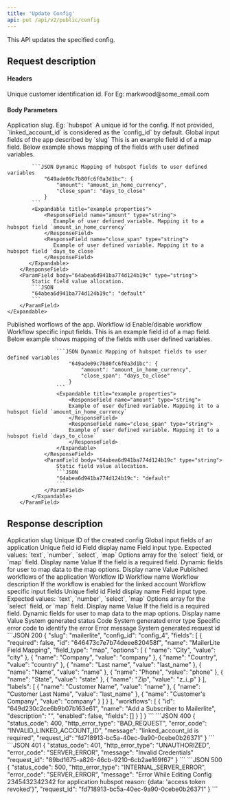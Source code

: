 ```yaml
---
title: 'Update Config'
api: put /api/v2/public/config
---
```


This API updates the specified config.

## Request description
#### Headers 
<ParamField header="linked_account_id" type="string" required>
  Unique customer identification id. For Eg: markwood@some_email.com
</ParamField>

#### Body Parameters
<ParamField body="slug" type="string" required>
  Application slug. Eg: `hubspot`
</ParamField>

<ParamField body="config_id" type="string">
  A unique id for the config. If not provided, `linked_account_id` is considered as the `config_id` by default.
</ParamField>

<ParamField body="fields" type="object">
   Global input fields of the app described by `slug`
    <Expandable title="Example properties">
        <ResponseField name="649ade09c7b80fc6f0a3d1bc" type="object">
            This is an example field id of a map field. Below example shows mapping of the fields with user defined variables.

            ```JSON Dynamic Mapping of hubspot fields to user defined variables
                "649ade09c7b80fc6f0a3d1bc": {
                    "amount": "amount_in_home_currency",
                    "close_span": "days_to_close"
                }
            ```
            <Expandable title="example properties">
                <ResponseField name="amount" type="string">
                   Example of user defined variable. Mapping it to a hubspot field `amount_in_home_currency`
                </ResponseField>
                <ResponseField name="close_span" type="string">
                   Example of user defined variable. Mapping it to a hubspot field `days_to_close`
                </ResponseField>
           </Expandable>
        </ResponseField>
        <ParamField body="64abea6d941ba774d124b19c" type="string">
            Static field value allocation.
            ```JSON
            "64abea6d941ba774d124b19c": "default"
            ```
        </ParamField>
    </Expandable>
</ParamField>
<ParamField body="workflows" type="array" required>
   Published worflows of the app.
   <Expandable>
        <ParamField body="id" type="string" required>
            Workflow id
        </ParamField>
        <ParamField body="enabled" type="boolean" required>
            Enable/disable workflow
        </ParamField>
        <ParamField body="fields" type="object">
            Workflow specific input fields.
            <Expandable title="Example properties">
                <ResponseField name="649ade09c7b80fc6f0a3d1bc" type="object">
                    This is an example field id of a map field. Below example shows mapping of the fields with user defined variables.

                    ```JSON Dynamic Mapping of hubspot fields to user defined variables
                        "649ade09c7b80fc6f0a3d1bc": {
                            "amount": "amount_in_home_currency",
                            "close_span": "days_to_close"
                        }
                    ```
                    <Expandable title="example properties">
                        <ResponseField name="amount" type="string">
                        Example of user defined variable. Mapping it to a hubspot field `amount_in_home_currency`
                        </ResponseField>
                        <ResponseField name="close_span" type="string">
                        Example of user defined variable. Mapping it to a hubspot field `days_to_close`
                        </ResponseField>
                    </Expandable>
                </ResponseField>
                <ParamField body="64abea6d941ba774d124b19c" type="string">
                    Static field value allocation.
                    ```JSON
                    "64abea6d941ba774d124b19c": "default"
                    ```
                </ParamField>
            </Expandable>
        </ParamField>
   </Expandable>
</ParamField>

## Response description

<Tabs>
  <Tab title="200">
    <ResponseField name="slug" type="string">
        Application slug
    </ResponseField>
    <ResponseField name="config_id" type="string">
        Unique ID of the created config
    </ResponseField>
    <ResponseField name="fields" type="array">
        Global input fields of an application
        <Expandable title="properties">
            <ResponseField name="id" type="string">
            Unique field id
            </ResponseField>
            <ResponseField name="name" type="string">
            Field display name
            </ResponseField>
            <ResponseField name="type" type="string">
            Field input type. Expected values: `text`, `number`, `select`, `map`
            </ResponseField>
            <ResponseField name="options" type="array">
            Options array for the `select` field, or `map` field. 
            <Expandable title="properties">
                <ResponseField name="name" type="string">
                Display name
                </ResponseField>
                <ResponseField name="value" type="string">
                Value
                </ResponseField>
            </Expandable>
            </ResponseField>
            <ResponseField name="required" type="boolean">
            If the field is a required field.
            </ResponseField>
            <ResponseField name="labels" type="array">
            Dynamic fields for user to map data to the map options.
            <Expandable title="properties">
                <ResponseField name="name" type="string">
                Display name
                </ResponseField>
                <ResponseField name="value" type="string">
                Value
                </ResponseField>
            </Expandable>
            </ResponseField>
        </Expandable>
    </ResponseField>
    <ResponseField name="workflows" type="array">
        Published workflows of the application
        <Expandable title="properties">
            <ResponseField name="id" type="string">
                Workflow ID
            </ResponseField>
            <ResponseField name="name" type="string">
                Workflow name
            </ResponseField>
            <ResponseField name="description" type="string">
                Workflow description
            </ResponseField>
            <ResponseField name="enabled" type="boolean">
            If the workflow is enabled for the linked account
            </ResponseField>
            <ResponseField name="fields" type="array">
                Workflow specific input fields
                <Expandable title="properties">
                    <ResponseField name="id" type="string">
                    Unique field id
                    </ResponseField>
                    <ResponseField name="name" type="string">
                    Field display name
                    </ResponseField>
                    <ResponseField name="type" type="string">
                    Field input type. Expected values: `text`, `number`, `select`, `map`
                    </ResponseField>
                    <ResponseField name="options" type="array">
                    Options array for the `select` field, or `map` field. 
                    <Expandable title="properties">
                        <ResponseField name="name" type="string">
                        Display name
                        </ResponseField>
                        <ResponseField name="value" type="string">
                        Value
                        </ResponseField>
                    </Expandable>
                    </ResponseField>
                    <ResponseField name="required" type="boolean">
                    If the field is a required field.
                    </ResponseField>
                    <ResponseField name="labels" type="array">
                    Dynamic fields for user to map data to the map options.
                    <Expandable title="properties">
                        <ResponseField name="name" type="string">
                        Display name
                        </ResponseField>
                        <ResponseField name="value" type="string">
                        Value
                        </ResponseField>
                    </Expandable>
                    </ResponseField>
                </Expandable>
            </ResponseField>
        </Expandable>
    </ResponseField>
  </Tab>
  <Tab title="Error">
    <ResponseField name="status_code" type="integer">
    System generated status Code
    </ResponseField>
    <ResponseField name="http_error_type" type="string">
    System generated error type
    </ResponseField>
    <ResponseField name="error_code" type="string">
    Specific error code to identify the error
    </ResponseField>
    <ResponseField name="message" type="string">
    Error message
    </ResponseField>
    <ResponseField name="request_id" type="string">
    System generated request id
    </ResponseField>
  </Tab>
</Tabs>

<ResponseExample>
```JSON 200
{
    "slug": "mailerlite",
    "config_id": "config_4",
    "fields": [
        {
            "required": false,
            "id": "646473c7e7b74deee820458f",
            "name": "MailerLite Field Mapping",
            "field_type": "map",
            "options": [
                {
                    "name": "City",
                    "value": "city"
                },
                {
                    "name": "Company",
                    "value": "company"
                },
                {
                    "name": "Country",
                    "value": "country"
                },
                {
                    "name": "Last name",
                    "value": "last_name"
                },
                {
                    "name": "Name",
                    "value": "name"
                },
                {
                    "name": "Phone",
                    "value": "phone"
                },
                {
                    "name": "State",
                    "value": "state"
                },
                {
                    "name": "Zip",
                    "value": "z_i_p"
                }
            ],
            "labels": [
                {
                    "name": "Customer Name",
                    "value": "name"
                },
                {
                    "name": "Customer Last Name",
                    "value": "last_name"
                },
                {
                    "name": "Customer's Company",
                    "value": "company"
                }
            ]
        }
    ],
    "workflows": [
        {
            "id": "649d230c2ce6b9b07b163e61",
            "name": "Add a Subscriber to Mailerlite",
            "description": "",
            "enabled": false,
            "fields": []
        }
    ]
}
```
```JSON 400
{
    "status_code": 400,
    "http_error_type": "BAD_REQUEST",
    "error_code": "INVALID_LINKED_ACCOUNT_ID",
    "message": "linked_account_id is required",
    "request_id": "fd718913-bc5a-40ec-9a90-0cebe0b26371"
}
```
```JSON 401
{
    "status_code": 401,
    "http_error_type": "UNAUTHORIZED",
    "error_code": "SERVER_ERROR",
    "message": "Invalid Credentials"
    "request_id": "89bd1675-a826-46cb-9210-6cb2ae169f67"
}
```
```JSON 500
{
    "status_code": 500,
    "http_error_type": "INTERNAL_SERVER_ERROR",
    "error_code": "SERVER_ERROR",
    "message": "Error While Editing Config 2345432342342 for application hubspot reason: {data: 'access token revoked'}",
    "request_id": "fd718913-bc5a-40ec-9a90-0cebe0b26371"
}
```
</ ResponseExample>